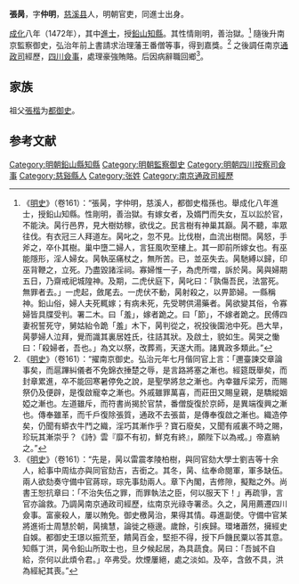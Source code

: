 {{Otheruses|other=名为张昺的其他人物|张昺}}
{{Otheruses|other=名为张仲明的其他人物|张仲明}}

'''張昺'''，字'''仲明'''，[[慈溪县|慈溪县]]人，明朝官吏，同進士出身。

[[成化|成化]]八年（1472年），其中[[進士|進士]]，授[[鉛山縣|鉛山]][[知縣|知縣]]。其性情剛明，善治獄。<ref>《[[明史|明史]]》（卷161）：“張昺，字仲明，慈溪人，都御史楷孫也。舉成化八年進士，授鉛山知縣。性剛明，善治獄。有嫁女者，及婿門而失女，互以訟於官，不能決。昺行邑界，見大樹妨稼，欲伐之。民言樹有神巢其巔。昺不聽，率眾往伐。有衣冠三人拜道左。昺叱之，忽不見。比伐樹，血流出樹間。昺怒，手斧之，卒仆其樹。巢中墮二婦人，言狂風吹至樓上。其一即前所嫁女也。有巫能隱形，淫人婦女。昺執巫痛杖之，無所苦。已，並巫失去。昺馳縛以歸，印巫背鞭之，立死。乃盡毀諸淫祠。寡婦惟一子，為虎所噬，訴於昺。昺與婦期五日，乃齋戒祀城隍神。及期，二虎伏庭下，昺叱曰：「孰傷吾民，法當死。無罪者去。」一虎起，斂尾去。一虎伏不動，昺射殺之，以畀節婦。一縣稱神。鉛山俗，婦人夫死輒嫁；有病未死，先受聘供湯藥者。昺欲變其俗，令寡婦皆具牒受判。署二木。曰「羞」，嫁者跪之。曰「節」，不嫁者跪之。民傅四妻祝誓死守，舅姑紿令跪「羞」木下，昺判從之，祝投後園池中死。邑大旱，昺夢婦人泣拜，覺而識其裏居姓氏，往詰其狀。及啟土，貌如生。昺哭之慟曰：「殺婦者，吾也。」為文以祭，改葬焉，天遂大雨。諸異政多類此。”</ref> 隨後升南京監察御史，弘治年前上書請求治理藩王番僧等事，得到嘉獎。<ref>《[[明史|明史]]》（卷161）：“擢南京御史。弘治元年七月偕同官上言：「邇臺諫交章論事矣，而扈蹕糾儀者不免錦衣捶楚之辱，是言路將塞之漸也。經筵既舉矣，而封章累進，卒不能回寒暑停免之說，是聖學將怠之漸也。內幸雖斥梁芳，而賜祭仍及便辟，是復啟寵幸之漸也。外戚雖罪萬喜，而莊田又賜皇親，是驕縱姻婭之漸也。左道雖斥，而符書尚揭於官禁，番僧旋復於京師，是異端復興之漸也。傳奉雖革，而千戶復除張質，通政不去張苗，是傳奉復啟之漸也。織造停矣，仍聞有蟒衣牛鬥之織，淫巧其漸作乎？寶石廢矣，又聞有戚裏不時之賜，珍玩其漸崇乎？《詩》雲『靡不有初，鮮克有終』，願陛下以為戒。」帝嘉納之。”</ref> 之後調任南京[[通政司|通政司]]經歷，[[四川|四川]][[僉事|僉事]]，處理豪強賄賂。后因病辭職回鄉<ref>《[[明史|明史]]》（卷161）：“先是，昺以雷震孝陵柏樹，與同官劾大學士劉吉等十余人，給事中周纮亦與同官劾吉，吉銜之。其冬，昺、纮奉命閱軍，軍多缺伍。兩人欲劾奏守備中官蔣琮，琮先事劾兩人。章下內閣，吉修隙，擬黜之外。尚書王恕抗章曰：「不治失伍之罪，而罪執法之臣，何以服天下！」再疏爭，言官亦論救。乃調昺南京通政司經歷，纮南京光祿寺署丞。久之，昺用薦遷四川僉事。富豪殺人，屢以賄免。御史檄昺治，果得其情。尋進副使。守備中官某將進術士周慧於朝，昺擒慧，論徙之極邊。歲餘，引疾歸。環堵蕭然，擁經史自娛。都御史王璟以振荒至，饋昺百金，堅拒不得，授下戶饑民粟以答其意。知縣丁洪，昺令鉛山所取士也，旦夕候起居，為具蔬食。昺曰：「吾誠不自給，奈何以此煩令君。」卒弗受。炊煙屢絕，處之淡如。及卒，含斂不具，洪為經紀其喪。”</ref>。

== 家族 ==
祖父[[張楷_(明朝)|張楷]]为[[都御史|都御史]]。

==参考文献==
{{wikisource|明史/卷161}}
{{Reflist}}

{{成化八年壬辰科殿試金榜}}

{{DEFAULTSORT:Zhang張}}
[[Category:明朝鉛山縣知縣|Category:明朝鉛山縣知縣]]
[[Category:明朝監察御史|Category:明朝監察御史]]
[[Category:明朝四川按察司僉事|Category:明朝四川按察司僉事]]
[[Category:慈谿縣人|Category:慈谿縣人]]
[[Category:张姓|Category:张姓]]
[[Category:南京通政司經歷|Category:南京通政司經歷]]